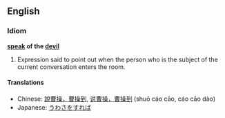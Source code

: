 ==English==
===Idiom===
'''[[speak]] of the [[devil]]'''

# Expression said to point out when the person who is the subject of the current conversation enters the room.

====Translations====
*Chinese: [[說曹操，曹操到]], [[说曹操，曹操到]] (shuō cáo cāo, cáo cāo dào)<!-- looks like this pinyin shows tone sandhi, but it's not suppsed to; some sources have no comma between the first 3 and last 3 characters -->
*Japanese: [[うわさをすれば]]